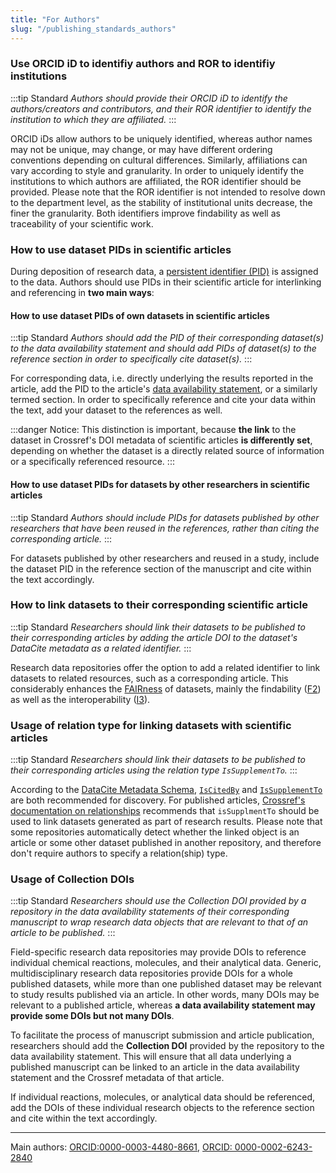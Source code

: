 ```yaml
---
title: "For Authors"
slug: "/publishing_standards_authors"
---
```


### Use ORCID iD to identifiy authors and ROR to identifiy institutions

<!--image "order of operations" needed (flowchart). May need to highlight various types of workflows, e.g., at which stage of the manuscript publication process data should be published.-->

:::tip Standard
_Authors should provide their ORCID iD to identify the authors/creators and contributors, and their ROR identifier to identify the institution to which they are affiliated._
:::

ORCID iDs allow authors to be uniquely identified, whereas author names may not be unique, may change, or may have different ordering conventions depending on cultural differences. Similarly, affiliations can vary according to style and granularity. In order to uniquely identify the institutions to which authors are affiliated, the ROR identifier should be provided. Please note that the ROR identifier is not intended to resolve down to the department level, as the stability of institutional units decrease, the finer the granularity. Both identifiers improve findability as well as traceability of your scientific work.

### How to use dataset PIDs in scientific articles

During deposition of research data, a [persistent identifier (PID)](/docs/pid) is assigned to the data. Authors should use PIDs in their scientific article for interlinking and referencing in **two main ways**:

#### How to use dataset PIDs of own datasets in scientific articles

:::tip Standard
_Authors should add the PID of their corresponding dataset(s) to the data availability statement and should add PIDs of dataset(s) to the reference section in order to specifically cite dataset(s)._
:::

For corresponding data, i.e. directly underlying the results reported in the article, add the PID to the article's [data availability statement](/docs/data_availability_statement), or a similarly termed section. In order to specifically reference and cite your data within the text, add your dataset to the references as well.

:::danger Notice:
This distinction is important, because **the link** to the dataset in Crossref's DOI metadata of scientific articles **is differently set**, depending on whether the dataset is a directly related source of information or a specifically referenced resource.
:::

#### How to use dataset PIDs for datasets by other researchers in scientific articles

:::tip Standard
_Authors should include PIDs for datasets published by other researchers that have been reused in the references, rather than citing the corresponding article._
:::

For datasets published by other researchers and reused in a study, include the dataset PID in the reference section of the manuscript and cite within the text accordingly.

### How to link datasets to their corresponding scientific article

:::tip Standard
_Researchers should link their datasets to be published to their corresponding articles by adding the article DOI to the dataset's DataCite metadata as a related identifier._
:::

Research data repositories offer the option to add a related identifier to link datasets to related resources, such as a corresponding article. This considerably enhances the [FAIRness](/docs/fair/) of datasets, mainly the findability ([F2](/docs/fair/#f2-data-are-described-with-rich-metadata-defined-by-r1-below)) as well as the interoperability ([I3](/docs/fair/#i3-metadata-include-qualified-references-to-other-metadata)).

### Usage of relation type for linking datasets with scientific articles

:::tip Standard
_Researchers should link their datasets to be published to their corresponding articles using the relation type `IsSupplementTo`._
:::

According to the [DataCite Metadata Schema](https://datacite-metadata-schema.readthedocs.io/en/4.5/appendices/appendix-1/relationType/), [`IsCitedBy`](https://datacite-metadata-schema.readthedocs.io/en/4.5/appendices/appendix-1/relationType/#iscitedby) and [`IsSupplementTo`](https://datacite-metadata-schema.readthedocs.io/en/4.5/appendices/appendix-1/relationType/#issupplementto) are both recommended for discovery. For published articles, [Crossref's documentation on relationships](https://www.crossref.org/documentation/schema-library/markup-guide-metadata-segments/relationships/) recommends that `isSupplmentTo` should be used to link datasets generated as part of research results. Please note that some repositories automatically detect whether the linked object is an article or some other dataset published in another repository, and therefore don't require authors to specify a relation(ship) type.

### Usage of Collection DOIs

:::tip Standard
_Researchers should use the Collection DOI provided by a repository in the data availability statements of their corresponding manuscript to wrap research data objects that are relevant to that of an article to be published._
:::

Field-specific research data repositories may provide DOIs to reference individual chemical reactions, molecules, and their analytical data. Generic, multidisciplinary research data repositories provide DOIs for a whole published datasets, while more than one published dataset may be relevant to study results published via an article. In other words, many DOIs may be relevant to a published article, whereas **a data availability statement may provide some DOIs but not many DOIs**.

To facilitate the process of manuscript submission and article publication, researchers should add the **Collection DOI** provided by the repository to the data availability statement. This will ensure that all data underlying a published manuscript can be linked to an article in the data availability statement and the Crossref metadata of that article.

If individual reactions, molecules, or analytical data should be referenced, add the DOIs of these individual research objects to the reference section and cite within the text accordingly.

---

Main authors: [ORCID:0000-0003-4480-8661](https://orcid.org/0000-0003-4480-8661), [ORCID: 0000-0002-6243-2840](https://orcid.org/0000-0002-6243-2840)
